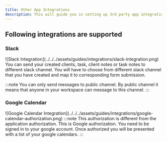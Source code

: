 ```yaml
---
title: Other App Integrations
description: This will guide you in setting up 3rd party app integrations.
---
```



## Following integrations are supported

### Slack

<SlackIcon />
![Slack Integration](../../../assets/guides/integrations/slack-integration.png) You
can send your created clients, task, client notes or task notes to different slack
channel. You will have to choose from different slack channel that you have created
and map it to corresponding form submission.

:::note
You can only send messages to public channel. By public channel it means that anyone in your workspace can message to this channel.
:::

### Google Calendar

<CalendarIcon />
![Google Calendar Integration](../../../assets/guides/integrations/google-calendar-authorization.png)
:::note This authorization is different from the application authorization. This
is Google authorization. You need to be signed in to your google account. Once authorized
you will be presented with a list of your google calendars. :::
